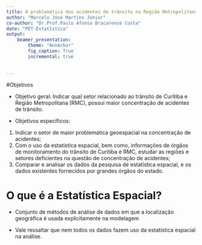```yaml
---
title: A problemática dos acidentes de trânsito na Região Metropolitana de Curitiba utilizando a estatística espacial 
author: "Marcelo José Martins Júnior"
co-author: "Dr.Prof.Paulo Afonso Bracarense Costa"
date: "PET-Estatística"
output:
    beamer_presentation:
        theme: "AnnArbor"
        fig_caption: True
        incremental: true
        
        
---
```

#Objetivos

- Objetivo geral: Indicar qual setor relacionado ao trânsito de Curitiba e Região Metropolitana (RMC), possui maior concentração de acidentes de trânsito.

- Objetivos específicos: 

1. Indicar o setor de maior problemática geoespacial na concentração de acidentes;
2. Com o uso da estatística espacial, bem como, informações de órgãos de monitoramento do trânsito de Curitiba e RMC, estudar as regiões e setores deficientes na questão de concentração de acidentes;
3. Comparar e analisar os dados da pesquisa de estatística espacial, e os dados existentes fornecidos por grandes órgãos do estado.


# O que é a Estatística Espacial?

- Conjunto de métodos de análise de dados em que a localização geográfica é usada explicitamente na modelagem

- Vale ressaltar que nem todos os dados fazem uso da estatística espacial na análise. 






